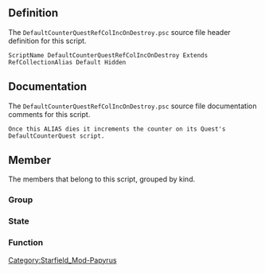 {{Script_Object_Summary
| title = DefaultCounterQuestRefColIncOnDestroy
| name = [[SFM:Script-DefaultCounterQuestRefColIncOnDestroy|DefaultCounterQuestRefColIncOnDestroy]]
| extends = [[SFM:Script-RefCollectionAlias|RefCollectionAlias]] → [[SFM:Script-Alias|Alias]] → [[SFM:Script-ScriptObject|ScriptObject]]
| flags = Default, Hidden
}}


== Definition ==
The <code>DefaultCounterQuestRefColIncOnDestroy.psc</code> source file header definition for this script.

<source lang="papyrus">
ScriptName DefaultCounterQuestRefColIncOnDestroy Extends RefCollectionAlias Default Hidden
</source>


== Documentation ==
The <code>DefaultCounterQuestRefColIncOnDestroy.psc</code> source file documentation comments for this script.

<source>
Once this ALIAS dies it increments the counter on its Quest's DefaultCounterQuest script.
</source>


== Member ==
The members that belong to this script, grouped by kind.

=== Group ===
{{Script_Object_Member_Summary
| title = Required_Properties
| script = [[SFM:Script-DefaultCounterQuestRefColIncOnDestroy|DefaultCounterQuestRefColIncOnDestroy]]
| name = [[SFM:Script-DefaultCounterQuestRefColIncOnDestroy/Required_Properties|Required_Properties]]
| kind = Group
}}

{{Script_Object_Member_Summary
| title = Optional_Properties
| script = [[SFM:Script-DefaultCounterQuestRefColIncOnDestroy|DefaultCounterQuestRefColIncOnDestroy]]
| name = [[SFM:Script-DefaultCounterQuestRefColIncOnDestroy/Optional_Properties|Optional_Properties]]
| kind = Group
}}

=== State ===
{{Script_Object_Member_Summary
| title = WaitingForDeath
| script = [[SFM:Script-DefaultCounterQuestRefColIncOnDestroy|DefaultCounterQuestRefColIncOnDestroy]]
| name = [[SFM:Script-DefaultCounterQuestRefColIncOnDestroy/WaitingForDeath|WaitingForDeath]]
| kind = State
}}

=== Function ===
{{Script_Object_Member_Summary
| title = Increment
| script = [[SFM:Script-DefaultCounterQuestRefColIncOnDestroy|DefaultCounterQuestRefColIncOnDestroy]]
| name = [[SFM:Script-DefaultCounterQuestRefColIncOnDestroy/Increment|Increment]]
| kind = Function
| parameters = ObjectReference akSenderRef
}}


[[Category:Starfield_Mod-Papyrus]]

